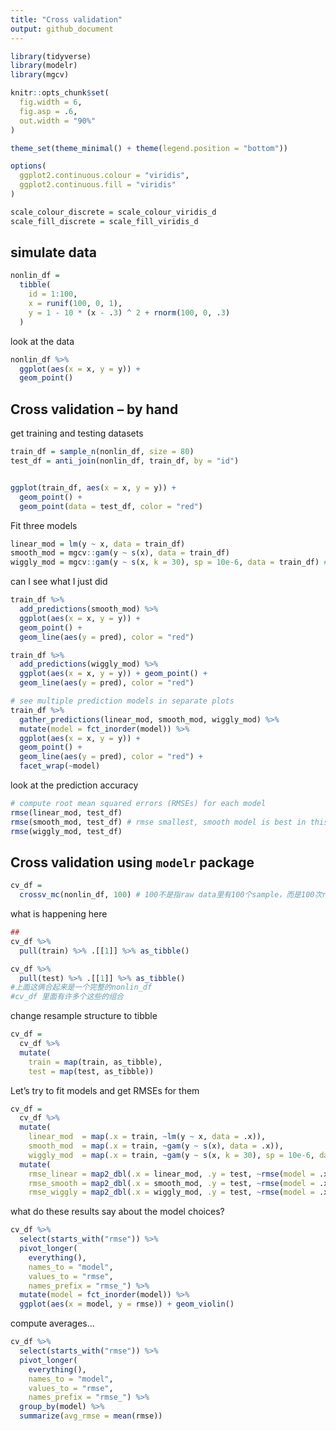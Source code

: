 ```yaml
---
title: "Cross validation"
output: github_document
---
```


```r
library(tidyverse)
library(modelr)
library(mgcv)

knitr::opts_chunk$set(
  fig.width = 6,
  fig.asp = .6,
  out.width = "90%"
)

theme_set(theme_minimal() + theme(legend.position = "bottom"))

options(
  ggplot2.continuous.colour = "viridis",
  ggplot2.continuous.fill = "viridis"
)

scale_colour_discrete = scale_colour_viridis_d
scale_fill_discrete = scale_fill_viridis_d
```

## simulate data
```r
nonlin_df = 
  tibble(
    id = 1:100,
    x = runif(100, 0, 1),
    y = 1 - 10 * (x - .3) ^ 2 + rnorm(100, 0, .3)
  )

```

look at the data

```r
nonlin_df %>% 
  ggplot(aes(x = x, y = y)) + 
  geom_point()
```

## Cross validation -- by hand

get training and testing datasets
```r
train_df = sample_n(nonlin_df, size = 80)
test_df = anti_join(nonlin_df, train_df, by = "id")


ggplot(train_df, aes(x = x, y = y)) + 
  geom_point() + 
  geom_point(data = test_df, color = "red")
```


Fit three models

```r
linear_mod = lm(y ~ x, data = train_df)
smooth_mod = mgcv::gam(y ~ s(x), data = train_df)
wiggly_mod = mgcv::gam(y ~ s(x, k = 30), sp = 10e-6, data = train_df) # not smooth line
```

can I see what I just did

```r
train_df %>% 
  add_predictions(smooth_mod) %>% 
  ggplot(aes(x = x, y = y)) + 
  geom_point() + 
  geom_line(aes(y = pred), color = "red")

train_df %>% 
  add_predictions(wiggly_mod) %>% 
  ggplot(aes(x = x, y = y)) + geom_point() + 
  geom_line(aes(y = pred), color = "red")

```

```r
# see multiple prediction models in separate plots
train_df %>% 
  gather_predictions(linear_mod, smooth_mod, wiggly_mod) %>% 
  mutate(model = fct_inorder(model)) %>% 
  ggplot(aes(x = x, y = y)) + 
  geom_point() + 
  geom_line(aes(y = pred), color = "red") + 
  facet_wrap(~model)
```

look at the prediction accuracy

```r

# compute root mean squared errors (RMSEs) for each model
rmse(linear_mod, test_df)    
rmse(smooth_mod, test_df) # rmse smallest, smooth model is best in this case
rmse(wiggly_mod, test_df)
```


## Cross validation using `modelr` package

```r
cv_df = 
  crossv_mc(nonlin_df, 100) # 100不是指raw data里有100个sample，而是100次resample
```

what is happening here
```r
## 
cv_df %>% 
  pull(train) %>% .[[1]] %>% as_tibble()

cv_df %>% 
  pull(test) %>% .[[1]] %>% as_tibble()
#上面这俩合起来是一个完整的nonlin_df
#cv_df 里面有许多个这些的组合 
```

 change resample structure to tibble
```r
cv_df =
  cv_df %>% 
  mutate(
    train = map(train, as_tibble),
    test = map(test, as_tibble))
```

Let's try to fit models and get RMSEs for them
```r
cv_df = 
  cv_df %>% 
  mutate(
    linear_mod  = map(.x = train, ~lm(y ~ x, data = .x)),
    smooth_mod  = map(.x = train, ~gam(y ~ s(x), data = .x)),
    wiggly_mod  = map(.x = train, ~gam(y ~ s(x, k = 30), sp = 10e-6, data = .x))) %>% 
  mutate(
    rmse_linear = map2_dbl(.x = linear_mod, .y = test, ~rmse(model = .x, data = .y)),
    rmse_smooth = map2_dbl(.x = smooth_mod, .y = test, ~rmse(model = .x, data = .y)),
    rmse_wiggly = map2_dbl(.x = wiggly_mod, .y = test, ~rmse(model = .x, data = .y)))
```

what do these results say about the model choices?
```r
cv_df %>% 
  select(starts_with("rmse")) %>% 
  pivot_longer(
    everything(),
    names_to = "model", 
    values_to = "rmse",
    names_prefix = "rmse_") %>% 
  mutate(model = fct_inorder(model)) %>% 
  ggplot(aes(x = model, y = rmse)) + geom_violin()
```

compute averages...

```r
cv_df %>% 
  select(starts_with("rmse")) %>% 
  pivot_longer(
    everything(),
    names_to = "model", 
    values_to = "rmse",
    names_prefix = "rmse_") %>% 
  group_by(model) %>% 
  summarize(avg_rmse = mean(rmse))

```


